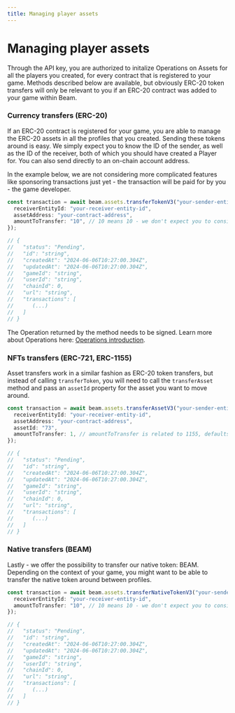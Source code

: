 ```yaml
---
title: Managing player assets
---
```


# Managing player assets

Through the API key, you are authorized to initalize Operations on Assets for all the players you created, for every contract that is registered to your game. Methods described below are available, but obviously ERC-20 token transfers will only be relevant to you if an ERC-20 contract was added to your game within Beam.

### Currency transfers (ERC-20)

If an ERC-20 contract is registered for your game, you are able to manage the ERC-20 assets in all the profiles that you created. Sending these tokens around is easy. We simply expect you to know the ID of the sender, as well as the ID of the receiver, both of which you should have created a Player for. You can also send directly to an on-chain account address.

In the example below, we are not considering more complicated features like sponsoring transactions just yet - the transaction will be paid for by you - the game developer.

```typescript
const transaction = await beam.assets.transferTokenV3("your-sender-entity-id", {
  receiverEntityId: "your-receiver-entity-id",
  assetAddress: "your-contract-address",
  amountToTransfer: "10", // 10 means 10 - we don't expect you to consider any other format like gwei
});

// {
//   "status": "Pending",
//   "id": "string",
//   "createdAt": "2024-06-06T10:27:00.304Z",
//   "updatedAt": "2024-06-06T10:27:00.304Z",
//   "gameId": "string",
//   "userId": "string",
//   "chainId": 0,
//   "url": "string",
//   "transactions": [
//      (...)
//   ]
// }
```

The Operation returned by the method needs to be signed. Learn more about Operations here: [Operations introduction](../operations/introduction).

### NFTs transfers (ERC-721, ERC-1155)

Asset transfers work in a similar fashion as ERC-20 token transfers, but instead of calling `transferToken`, you will need to call the `transferAsset` method and pass an `assetId` property for the asset you want to move around.

```typescript
const transaction = await beam.assets.transferAssetV3("your-sender-entity-id", {
  receiverEntityId: "your-receiver-entity-id",
  assetAddress: "your-contract-address",
  assetId: "73",
  amountToTransfer: 1, // amountToTransfer is related to 1155, defaults to 1 and doesn't have to be passed for ERC721 contracts.
});

// {
//   "status": "Pending",
//   "id": "string",
//   "createdAt": "2024-06-06T10:27:00.304Z",
//   "updatedAt": "2024-06-06T10:27:00.304Z",
//   "gameId": "string",
//   "userId": "string",
//   "chainId": 0,
//   "url": "string",
//   "transactions": [
//      (...)
//   ]
// }
```

### Native transfers (BEAM)

Lastly - we offer the possibility to transfer our native token: BEAM. Depending on the context of your game, you might want to be able to transfer the native token around between profiles.

```typescript
const transaction = await beam.assets.transferNativeTokenV3("your-sender-entity-id", {
  receiverEntityId: "your-receiver-entity-id",
  amountToTransfer: "10", // 10 means 10 - we don't expect you to consider any other format like gwei
});

// {
//   "status": "Pending",
//   "id": "string",
//   "createdAt": "2024-06-06T10:27:00.304Z",
//   "updatedAt": "2024-06-06T10:27:00.304Z",
//   "gameId": "string",
//   "userId": "string",
//   "chainId": 0,
//   "url": "string",
//   "transactions": [
//      (...)
//   ]
// }
```
